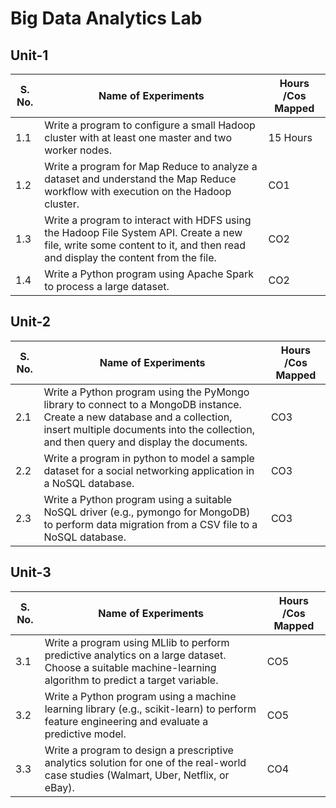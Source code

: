 # Big Data Analytics Lab

## Unit-1

| S. No. | Name of Experiments                                                                                          | Hours /Cos Mapped |
|--------|-------------------------------------------------------------------------------------------------------------|-------------------|
| 1.1    | Write a program to configure a small Hadoop cluster with at least one master and two worker nodes.          | 15 Hours          |
| 1.2    | Write a program for Map Reduce to analyze a dataset and understand the Map Reduce workflow with execution on the Hadoop cluster. | CO1               |
| 1.3    | Write a program to interact with HDFS using the Hadoop File System API. Create a new file, write some content to it, and then read and display the content from the file. | CO2               |
| 1.4    | Write a Python program using Apache Spark to process a large dataset.                                       | CO2               |

## Unit-2

| S. No. | Name of Experiments                                                                                          | Hours /Cos Mapped |
|--------|-------------------------------------------------------------------------------------------------------------|-------------------|
| 2.1    | Write a Python program using the PyMongo library to connect to a MongoDB instance. Create a new database and a collection, insert multiple documents into the collection, and then query and display the documents. | CO3               |
| 2.2    | Write a program in python to model a sample dataset for a social networking application in a NoSQL database. | CO3               |
| 2.3    | Write a Python program using a suitable NoSQL driver (e.g., pymongo for MongoDB) to perform data migration from a CSV file to a NoSQL database. | CO3               |

## Unit-3

| S. No. | Name of Experiments                                                                                          | Hours /Cos Mapped |
|--------|-------------------------------------------------------------------------------------------------------------|-------------------|
| 3.1    | Write a program using MLlib to perform predictive analytics on a large dataset. Choose a suitable machine-learning algorithm to predict a target variable. | CO5               |
| 3.2    | Write a Python program using a machine learning library (e.g., scikit-learn) to perform feature engineering and evaluate a predictive model. | CO5               |
| 3.3    | Write a program to design a prescriptive analytics solution for one of the real-world case studies (Walmart, Uber, Netflix, or eBay). | CO4               |
